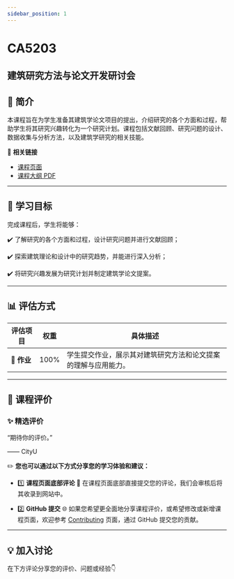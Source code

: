 ```yaml
---
sidebar_position: 1
---
```


# CA5203
## 建筑研究方法与论文开发研讨会

## **📘 简介**
本课程旨在为学生准备其建筑学论文项目的提出，介绍研究的各个方面和过程，帮助学生将其研究兴趣转化为一个研究计划。课程包括文献回顾、研究问题的设计、数据收集与分析方法，以及建筑学研究的相关技能。

🔗 **相关链接**
- [课程页面](https://www.cityu.edu.hk/catalogue/pg/202526/course/CA5203.htm)
- [课程大纲 PDF](https://www.cityu.edu.hk/catalogue/pg/202526/course/CA5203.pdf)

---

## **🎯 学习目标**

完成课程后，学生将能够：

✔️ 了解研究的各个方面和过程，设计研究问题并进行文献回顾；

✔️ 探索建筑理论和设计中的研究趋势，并能进行深入分析；

✔️ 将研究兴趣发展为研究计划并制定建筑学论文提案。

---

## **📊 评估方式**

| **评估项目**          | **权重** | **具体描述**                                                                                       |
|----------------------|---------|---------------------------------------------------------------------------------------------------|
| **📝 作业**           | 100%    | 学生提交作业，展示其对建筑研究方法和论文提案的理解与应用能力。                                   |

---

## **💬 课程评价**

### ✨ **精选评价**
<div className={commentStyles.commentBox}>
    <p className={commentStyles.commentText}>
        “期待你的评价。”
    </p>
    <p className={commentStyles.commentAuthor}>—— CityU</p>
</div>

✏️ **您也可以通过以下方式分享您的学习体验和建议：**

- 1️⃣ **课程页面底部评论**
💬 在课程页面底部直接提交您的评论，我们会审核后将其收录到网站中。

- 2️⃣ **GitHub 提交**
🌐 如果您希望更全面地分享课程评价，或希望修改或新增课程页面，欢迎参考 [Contributing](/contributing) 页面，通过 GitHub 提交您的贡献。

---

## **💡 加入讨论**

在下方评论分享您的评价、问题或经验👇
<Utterances />